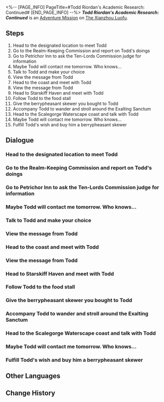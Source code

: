 <%-- [PAGE_INFO]
PageTitle=#Todd Riordan's Academic Research: Continued#
[END_PAGE_INFO] --%>
{{Stub|Dialogue.}}
{{Mission Infobox
|id            = 2020203
|title         = 
|image         = <!--Mission Todd Riordan's Academic Research Continued.png-->
|type          = Adventure
|event_name    = 
|chapter       = 
|requirements  = Complete [[Adventure Mission]] ''[[Todd Riordan's Academic Research: The Three Draconic Transformations]]'' and wait for the next Daily [[Reset]]
|summary       = Todd tried to recruit you as his student and revealed that he used you to obtain the secret of the Vidyadharas' immortality. After careful consideration, you made your own decision, and Todd's life comes to an end.
|characters    = ???; Bailu; Dahao; Food Stall Owner; Todd; Trailblazer; Xueyi
|startLocation = [[The Xianzhou Luofu]] - [[Central Starskiff Haven]]
|world         = The Xianzhou Luofu
|area          = Central Starskiff Haven
|prev          = Todd Riordan's Academic Research: The Three Draconic Transformations
|next          = 
|rewards       = Traveler's Guide*4; Shredded Notes of Scholar Bernini*1 { text = Shredded Notes of Scholar Bernini }; Credit*30,000
}}
'''''Todd Riordan's Academic Research: Continued''''' is an [[Adventure Mission]] on [[The Xianzhou Luofu]].

==Steps==
# Head to the designated location to meet Todd
# Go to the Realm-Keeping Commission and report on Todd's doings
# Go to Petrichor Inn to ask the Ten-Lords Commission judge for information
# Maybe Todd will contact me tomorrow. Who knows...
# Talk to Todd and make your choice
# View the message from Todd
# Head to the coast and meet with Todd
# View the message from Todd
# Head to Starskiff Haven and meet with Todd
# Follow Todd to the food stall
# Give the berrypheasant skewer you bought to Todd
# Accompany Todd to wander and stroll around the Exalting Sanctum
# Head to the Scalegorge Waterscape coast and talk with Todd
# Maybe Todd will contact me tomorrow. Who knows...
# Fulfill Todd's wish and buy him a berrypheasant skewer

<!--
==Gameplay Notes==

--><!--
==Trial Character==

-->
==Dialogue==
{{Stub Dialogue}}
{{Dialogue Start}}
:{{tx}}
{{Dialogue End}}

===Head to the designated location to meet Todd===
{{Mission Description|type=adventure|location=Central Starskiff Haven|update|Todd sends you a message, eagerly inviting you to share in his joy. But when you arrive, you find out that he actually...}}
{{Dialogue Start}}
:{{tx}}
{{Dialogue End}}

===Go to the Realm-Keeping Commission and report on Todd's doings===
{{Mission Description|type=adventure|location=Exalting Sanctum|update|What Todd had done really disappoints you, not to mention it also breaks Xianzhou's laws. After thinking about it at length, you finally make a difficult decision &mdash; you decide to report Todd to the Realm-Keeping Commission.}}
{{Dialogue Start}}
:{{tx}}
{{Dialogue End}}

===Go to Petrichor Inn to ask the Ten-Lords Commission judge for information===
{{Mission Description|type=adventure|location=Central Starskiff Haven|update|The Realm-Keeping Commission clerk relayed the information you reported to the Ten-Lords Commission. Now the Ten-Lords Commission has sent a judge to Petrichor Inn to arrest Todd. You try to find out about Todd's whereabouts from this beautiful judge.}}
{{Dialogue Start}}
:{{tx}}
{{Dialogue End}}

===Maybe Todd will contact me tomorrow. Who knows...===
{{Mission Description|type=adventure|location=<!--to be added-->|update|Unexpectedly, even the Ten-Lords Commission judge failed to find him. Todd's whereabouts are currently unknown, so you decide to wait for him to contact you...}}
{{Dialogue Start}}
:{{tx}}
{{Dialogue End}}

===Talk to Todd and make your choice===
{{Mission Description|type=adventure|location=Central Starskiff Haven|update|Todd tries his best to invite you to be his student and reveals to you that he used you to obtain the secret of the Vidyadhara's long life. His youthful body confirms this, and he reveals a secret plan to you... But after thinking through the choices, you ultimately make your own decision...}}
{{Dialogue Start}}
:{{tx}}
{{Dialogue End}}

===View the message from Todd===
{{Mission Description|type=adventure|location=<!--to be added-->|update|You finally receive a message from Todd. He's asking you to meet somewhere to talk...}}
{{Dialogue Start}}
:{{tx}}
{{Dialogue End}}

===Head to the coast and meet with Todd===
{{Mission Description|type=adventure|location=Scalegorge Waterscape|update|Following the location Todd mentioned in the message, you decide to go to the coast to see what he is up to.}}
{{Dialogue Start}}
:{{tx}}
{{Dialogue End}}

===View the message from Todd===
{{Mission Description|type=adventure|location=<!--to be added-->|update|You finally receive a message from Todd. He's asking you to meet somewhere to talk...}}
{{Dialogue Start}}
:{{tx}}
{{Dialogue End}}

===Head to Starskiff Haven and meet with Todd===
{{Mission Description|type=adventure|location=Central Starskiff Haven|update|Following the location Todd mentioned in the message, you decide to go to Starskiff Haven to see what he is up to.}}
{{Dialogue Start}}
:{{tx}}
{{Dialogue End}}

===Follow Todd to the food stall===
{{Mission Description|type=adventure|location=Central Starskiff Haven|update|Something unexpected happened to Todd's "long life." He has now turned into a cute little child. No wonder the people from the Ten-Lords Commission couldn't find him. At Todd's request, you decide to go for a walk with him.}}
{{Dialogue Start}}
:{{tx}}
{{Dialogue End}}

===Give the berrypheasant skewer you bought to Todd===
{{Mission Description|type=adventure|location=Central Starskiff Haven|update|Todd tells you about his wish. He just wants to experience the happiness that children deserve. You agree to his childish request to buy a snack.}}
{{Dialogue Start}}
:{{tx}}
{{Dialogue End}}

===Accompany Todd to wander and stroll around the Exalting Sanctum===
{{Mission Description|type=adventure|location=Central Starskiff Haven|update|Before further physical changes occur, Todd just wants to experience the happiness that children deserve. You agree to his request and accompany him around the Exalting Sanctum, but unexpectedly meet some people...}}
{{Dialogue Start}}
:{{tx}}
{{Dialogue End}}

===Head to the Scalegorge Waterscape coast and talk with Todd===
{{Mission Description|type=adventure|location=<!--to be added-->|update|Good times are always fleeting. Todd is with you at the coast, facing the waves of the Lunarescent Depths. He tells you his story. Or rather, it isn't his story, but instead the story of you and him, and of others...}}
{{Dialogue Start}}
:{{tx}}
{{Dialogue End}}

===Maybe Todd will contact me tomorrow. Who knows...===
{{Mission Description|type=adventure|location=<!--to be added-->|update|Your careful behavior makes Todd trust you, and he reveals all his plan to escape from Xianzhou. All you need to do now is to wait for him to contact you...}}
{{Dialogue Start}}
:{{tx}}
{{Dialogue End}}

===Fulfill Todd's wish and buy him a berrypheasant skewer===
{{Mission Description|type=adventure|location=<!--to be added-->|update|Todd tells you about his wish. He just wants to experience the happiness that children deserve. You agree to his childish request to buy a snack.}}
{{Dialogue Start}}
:{{tx}}
{{Dialogue End}}

==Other Languages==
{{Other Languages
|en   = Todd Riordan's Academic Research: Continued
|zhs  = 陶德•雷奥登的学术研究：续
|zht  = 陶德•雷奧登的學術研究：續
|ja   = トッド・ライオットの学術研究：続
|ko   = 토드•리오단의 학술 연구: 계속
|es   = Investigación académica de Todd Riordan: continuación
|fr   = Les recherches de Todd&nbsp;Riordan&nbsp;: Suite
|ru   = Исследование Тодда Риордана: Продолжение
|th   = งานวิจัยของ Todd Riordan: ภาคต่อ
|vi   = Nghiên cứu học thuật của Todd Riordan: Tiếp
|de   = Todd Riordans akademische Forschung: Fortsetzung
|id   = Penelitian Akademis Todd Riordan: Lanjutan
|pt   = Pesquisa Acadêmica de Todd Riordan: Continuação
}}

==Change History==
{{Change History|1.2}}
